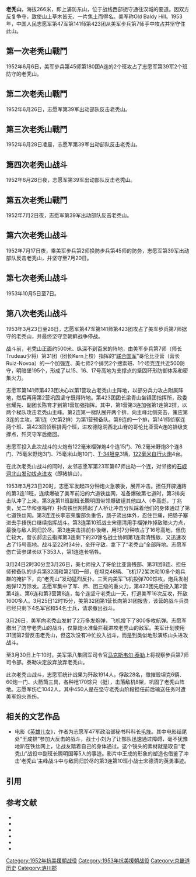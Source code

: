 {{Infobox Military Conflict
|conflict=老秃山戰鬥
|partof=[[朝鮮戰爭|朝鮮戰爭]]
|image=[[Image:Old_Baldy_Area.gif|300px]]
|caption=老秃山地图
|date=1953年3月
| place       = [[朝鲜半岛|朝鲜半岛]][[京畿道|京畿道]][[涟川郡|涟川郡]]朔宁面陶渊里，坐标{{coord|38|13|43|N|127|0|13|E|type:event}} 
|result= [[中国人民志愿军|中国人民志愿军]]胜利。
|combatant1=[[File:Flag_of_the_United_Nations.svg|22px]] '''[[聯合國|聯合國]]'''：
*[[File:Flag_of_the_United_States.svg|22px]] [[美國|美國]]
|combatant2=[[File:Flag_of_the_People's_Republic_of_China.svg|22px]] [[中華人民共和國|中華人民共和國]]
|commander1=[[File:Flag_of_the_United_States.svg|22px]] [[馬克·克拉克|馬克·克拉克]] <br />[[File:Flag_of_the_United_States.svg|22px]] [[马克斯韦尔·泰勒|马克斯韦尔·泰勒]] <br />[[File:Flag_of_the_United_States.svg|22px]] {{link-en|保罗·金德尔|Paul Wilkins Kendall}} 
|commander2=[[File:Flag_of_the_People's_Republic_of_China.svg|22px]] [[邓华|邓华]]<br />[[File:Flag_of_the_People's_Republic_of_China.svg|22px]] [[张天云|张天云]]<br />[[File:Flag_of_the_People's_Republic_of_China.svg|22px]] [[刘贤权|刘贤权]]<br />[[File:Flag_of_the_People's_Republic_of_China.svg|22px]] [[梁青山|梁青山]] <br />[[File:Flag_of_the_People's_Republic_of_China.svg|22px]] [[张耀先|张耀先]]<br />[[File:Flag_of_the_People's_Republic_of_China.svg|22px]] [[陈育才|陈育才]]
|strength1=[[File:Flag_of_the_United_States.svg|22px]] [[美国陆军第7步兵师|第7步兵师]]
|strength2=[[File:Flag_of_the_People's_Republic_of_China.svg|22px]] [[中国人民解放军陆军第47军|第47军]]第141师第423团
|casualties1='''美军'''： 
|casualties2='''中国人民志愿军'''：
}}

'''老秃山'''，海拔266米，即上浦防东山，位于战线西部扼守通往汉城的要道。因双方反复争夺，致使山上草木皆无、一片焦土而得名。美军称Old Baldy Hill。1953年，中国人民志愿军第47军第141师第423团从美军步兵第7师手中攻占并坚守住此山。

==第一次老秃山戰鬥== 
1952年6月6日，美军步兵第45师第180团A连的2个班攻占了志愿军第39军2个班防守的老秃山。
==第二次老秃山戰鬥== 
1952年6月26日，志愿军第39军出动部队反击老秃山。
==第三次老秃山戰鬥== 
1952年6月28日凌晨，志愿军第39军出动部队反击老秃山。
==第四次老秃山战斗== 
1952年6月28日夜，志愿军第39军出动部队反击老秃山。
==第五次老秃山戰鬥== 
1952年7月2日夜，志愿军第39军出动部队反击老秃山。
==第六次老秃山战斗== 
1952年7月17日夜，乘美军步兵第2师换防步兵第45师的防务，志愿军第39军出动部队反击老秃山，并坚守至7月20日。
==第七次老秃山战斗== 
1953年10月5日至7日。
==第八次老秃山战斗== 
1953年3月23日至26日，志愿军第47军第141师第423团攻占了美军步兵第7师据守的老秃山，并最终坚守至朝鲜战争停战。

战斗前，老秃山正面约500米、纵深不到百米的阵地，由美军步兵第7师（师长Trudeau少将）第31团（团长Kern上校）指挥的“[[联合国军|联合国军]]”哥伦比亚营（营长Ruiz-Novoa）的一个加强连、美七师2个排另2个搜索班、1个坦克连共近500防守，明暗堡195个，形成了以15、16、17号高地为支撑点的坚固环形防御体系和密集火力。

志愿军第141师第423团决心以第1营攻占老秃山主阵地，以部分兵力攻占附属阵地，然后再用第2营巩固坚守既得阵地。第423团团长梁青山坐镇团指挥所，政委张耀先、副团长陈育才到第1营加强指挥。其中，第1营第3连加强第1连第2排，以两个梯队攻击老秃山主峰。第2连第一梯队展开两个排，向主峰北侧突击，策应第3连的主攻。第1连（欠第2排）为第1营预备队。第9连的一个排，第141师侦察连两个班、第423团侦察排两个班，进攻德隐洞西北山脊的哥伦比亚营A连的排级支撑点，歼灭守军后撤回。

志愿军投入此次战斗的火炮有122毫米榴弹炮4个连15门、76.2毫米野炮3个连8门、75毫米野炮3门、75毫米山炮10门、[[T-34坦克|T-34坦克]]3辆，[[SU-122|122毫米自行火炮]]4台。

在此次老秃山战斗的同时，友邻志愿军第23军第67师出动一个连，对邻接的[[石岘洞北山战斗|石岘洞北山发动拔点进攻]]（即猪排山）。

1953年3月23日20时，志愿军发起四分钟炮火急袭後，展开冲击。担任开辟通路的第3连11班，连续爆破了美军前沿的六道铁丝网，准备爆破第七道时，第3排突击队冲了上来。第3连第11班副班长腾明国带领爆破组其他四人（李高彪，丁兆贵，吴二华和张福祥）扑向铁丝网搭起了人桥让冲击分队踩着他们的身体通过了第七道铁丝网。第3连连长李志荣腹部负重伤，肠子流出体外，忍住巨痛，把肠子塞进去手捂伤口继续指挥战斗。第3连第10班战士宋德清用手榴弹炸掉敌暗火力点，最後与敌人同归於尽。第3连突击排前仆後继，用时7分钟攻占了16号高地，但伤亡较大，营长郝忠云指挥第3连剩下的20馀名战士协同第1连肃清残敌，又迅速攻占了15号高地。战斗至22时34分，全歼守敌，拿下了“老秃山”全部阵地。志愿军伤亡营参谋长以下353人，第1连连长牺牲。

3月24日2时30分至3月26日，美七师投入了哥伦比亚营残部、第31团B连、担任师预备队的步兵第32团和第21团一部，在坦克48辆、飞机172架次和10多个炮兵群的掩护下，向“老秃山”发动猛烈反扑。三天内美军飞机投弹700馀枚，炮兵发射炮弹12万馀发。志愿军集中了军、师、团三级的重火力，第423团先后投入第2营第4连、第6连和第3营第8连，每个连坚守老秃山一天，打退美军16次反攻，歼敌1600多人。3月25日12时15分，美第32团第1营长向第31团报告，该营的战斗兵员已经只剩下4名军官和54名士兵，请求撤出战斗。

3月26日，美军向老秃山发射了2万多发炮弹，飞机投下了800多枚航弹。志愿军撤出了防守老秃山的战斗，仅靠炮火准备拦截进攻老秃山的敌军。美军计划使用31团第2营反击老秃山，但这次没有冲忙投入战斗，而是到类似地形演练山头进攻战斗。

至3月30日上午10时，美军第八集团军司令官[[马克斯韦尔·泰勒|马克斯韦尔·泰勒]]上将视察步兵第7师司令部。泰勒决定放弃放弃老秃山。

此次老秃山战斗，志愿军统计战果为歼敌1914人，俘敌28名，缴摧毁坦克6辆、60炮一门、火箭筒三具，各种枪170馀只（挺），击落敌机8架，巩固了老秃山阵地。志愿军伤亡1042人，其中450人是在坚守老秃山阶段担任前后输送任务时遭美军炮火杀伤。

== 相关的文艺作品 == 
*电影《[[英雄儿女|英雄儿女]]》，作者为志愿军47军政治部秘书科科长[[毛烽|毛烽]]。其中电影结尾处“王成排”参加大反击的战斗，战士小刘为了让部队迅速通过障碍，毫不犹豫地趴在铁丝网上，让战友踏着自己的身体通过。这个镜头的素材就是取自“老秃山”战役中副班长腾明国等5人的事迹。影片中王成的形象的塑造也借鉴了冲击‘老秃山’主峰战斗中与敌同归於尽的第3连第10班小战士宋德清的英勇事迹。

==引用==
{{Reflist|2}}

==参考文献==
{{Refbegin}} 
*{{Cite book
 | last = Clark
 | first = Mark Wayne
 | authorlink = 马克·克拉克
 | year = 1954
 | title =From the Danube to the Yalu 
 | url = https://archive.org/details/fromdanubetoyalu0000clar
 | publisher = Harper
 | location = New York, NY
}}
*{{Cite book
 | last = Edwards
 | first = Paul M. 
 | year = 2006
 | title =The Hill Wars of the Korean Conflict: A Dictionary of Hills, Outposts and Other Sites of Military Action
 | publisher = McFarland & Co.
 | location = Jefferson, NC
 | isbn = 9780786420988
 | year = 2005
}}
*{{Cite book
 | last = Hermes
 | first = Walter G.
 | year = 1992
 | title = Truce Tent and Fighting Front
 | publication-place = Washington, DC
 | publisher = Center of Military History United States Army
 | url = http://www.history.army.mil/books/korea/truce/fm.htm#cont
 | accessdate = 2009-02-04
 | archive-date = 2009-02-24
 | archive-url = https://web.archive.org/web/20090224221455/http://www.history.army.mil/books/korea/truce/fm.htm#cont
 | dead-url = no
 }}
*{{Cite book
 | last = Mahoney
 | first = Kevin
 | year = 2001
 | title =Formidable enemies : the North Korean and Chinese Soldier in the Korean War
 | publisher = Presidio Press
 | location = Novato, CA
 | isbn = 9780891417385
 }}
*{{Cite book
 | last = Malkasian
 | first = Carter
 | year = 2001
 | title =The Korean War 1950-1953
 | publisher = Osprey Publishing Ltd.
 | isbn = 1-84176-282-2
 | location = New York, NY
 }}
*{{Cite book
 | last = Tucker
 | first = Spencer C.
 | last2 = Kim
 | first2 = Jinwung
 | last3 = Nichols
 | first3 = Michael R.
 | last4 = Pierpaoli
 | first4 =  Paul G. Jr.
 | last5 = Zehr
 | first5 = Norman R.
 | publication-date = 2000
 | title =Encyclopedia of the Korean War: A Political, Social, and Military History
 | volume =Volume II
 | publisher = ABC-CLIO
 | isbn = 9781576070291
 | location = Santa Barbara, CA
 | year = 2000
}}
{{Refend}}
{{朝鲜战争}}

[[Category:1952年抗美援朝战役|Category:1952年抗美援朝战役]]
[[Category:1953年抗美援朝战役|Category:1953年抗美援朝战役]]
[[Category:京畿道历史|Category:京畿道历史]]
[[Category:涟川郡|Category:涟川郡]]